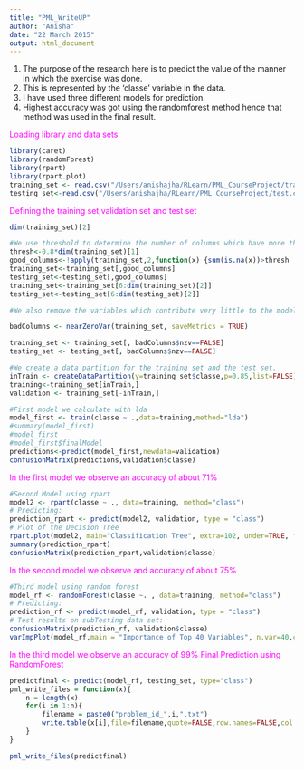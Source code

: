 ```yaml
---
title: "PML_WriteUP"
author: "Anisha"
date: "22 March 2015"
output: html_document
---
```


1. The purpose of the research here is to predict the value of the manner in which the exercise was done.
2. This is represented by the 'classe' variable in the data.
3. I have used three different models for prediction.
4. Highest accuracy was got using the randomforest method hence that method was used in the final result.

<span style="color:magenta">Loading library and data sets</span>
```r
library(caret)
library(randomForest)
library(rpart) 
library(rpart.plot) 
training_set <- read.csv("/Users/anishajha/RLearn/PML_CourseProject/train.csv", na.strings=c("NA","#DIV/0!", ""))
testing_set<-read.csv("/Users/anishajha/RLearn/PML_CourseProject/test.csv",na.strings=c("NA","#DIV/0!", ""))
```

<span style="color:magenta">Defining the training set,validation set and test set</span>
```r
dim(training_set)[2]

#We use threshold to determine the number of columns which have more than a certain threshold of NA's. We remove them.
thresh<-0.8*dim(training_set)[1]
good_columns<-!apply(training_set,2,function(x) {sum(is.na(x))>thresh || sum(x=="")>thresh})
training_set<-training_set[,good_columns]
testing_set<-testing_set[,good_columns]
training_set<-training_set[6:dim(training_set)[2]]
testing_set<-testing_set[6:dim(testing_set)[2]]

#We also remove the variables which contribute very little to the model because their values are either very near to 0 or very close together

badColumns <- nearZeroVar(training_set, saveMetrics = TRUE)

training_set <- training_set[, badColumns$nzv==FALSE]
testing_set <- testing_set[, badColumns$nzv==FALSE]

#We create a data partition for the training set and the test set.
inTrain <- createDataPartition(y=training_set$classe,p=0.85,list=FALSE)
training<-training_set[inTrain,]
validation <- training_set[-inTrain,]
```

```r
#First model we calculate with lda
model_first <- train(classe ~ .,data=training,method="lda")
#summary(model_first)
#model_first
#model_first$finalModel
predictions<-predict(model_first,newdata=validation)
confusionMatrix(predictions,validation$classe)
```
<span style="color:magenta">In the first model we observe an accuracy of about 71%</span>
```r
#Second Model using rpart
model2 <- rpart(classe ~ ., data=training, method="class")
# Predicting:
prediction_rpart <- predict(model2, validation, type = "class")
# Plot of the Decision Tree
rpart.plot(model2, main="Classification Tree", extra=102, under=TRUE, faclen=0)
summary(prediction_rpart)
confusionMatrix(prediction_rpart,validation$classe)
```
<span style="color:magenta">In the second model we observe and accuracy of about 75%</span>
```r
#Third model using random forest
model_rf <- randomForest(classe ~. , data=training, method="class")
# Predicting:
prediction_rf <- predict(model_rf, validation, type = "class")
# Test results on subTesting data set:
confusionMatrix(prediction_rf, validation$classe)
varImpPlot(model_rf,main = "Importance of Top 40 Variables", n.var=40,color="blue",cex=0.6,lcolor="brown",pch=5)
```

<span style="color:magenta">
In the third model we observe an accuracy of 99%
Final Prediction using RandomForest
</span>
```r
predictfinal <- predict(model_rf, testing_set, type="class")
pml_write_files = function(x){
    n = length(x)
    for(i in 1:n){
        filename = paste0("problem_id_",i,".txt")
        write.table(x[i],file=filename,quote=FALSE,row.names=FALSE,col.names=FALSE)
    }
}

pml_write_files(predictfinal)
```
